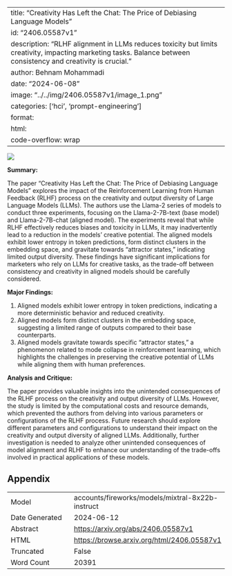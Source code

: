 
---
title: "Creativity Has Left the Chat: The Price of Debiasing Language Models"
id: "2406.05587v1"
description: "RLHF alignment in LLMs reduces toxicity but limits creativity, impacting marketing tasks. Balance between consistency and creativity is crucial."
author: Behnam Mohammadi
date: "2024-06-08"
image: "../../img/2406.05587v1/image_1.png"
categories: ['hci', 'prompt-engineering']
format:
  html:
    code-overflow: wrap
---

![](../../img/2406.05587v1/image_1.png)

**Summary:**

The paper "Creativity Has Left the Chat: The Price of Debiasing Language Models" explores the impact of the Reinforcement Learning from Human Feedback (RLHF) process on the creativity and output diversity of Large Language Models (LLMs). The authors use the Llama-2 series of models to conduct three experiments, focusing on the Llama-2-7B-text (base model) and Llama-2-7B-chat (aligned model). The experiments reveal that while RLHF effectively reduces biases and toxicity in LLMs, it may inadvertently lead to a reduction in the models' creative potential. The aligned models exhibit lower entropy in token predictions, form distinct clusters in the embedding space, and gravitate towards "attractor states," indicating limited output diversity. These findings have significant implications for marketers who rely on LLMs for creative tasks, as the trade-off between consistency and creativity in aligned models should be carefully considered.

**Major Findings:**

1. Aligned models exhibit lower entropy in token predictions, indicating a more deterministic behavior and reduced creativity.
2. Aligned models form distinct clusters in the embedding space, suggesting a limited range of outputs compared to their base counterparts.
3. Aligned models gravitate towards specific "attractor states," a phenomenon related to mode collapse in reinforcement learning, which highlights the challenges in preserving the creative potential of LLMs while aligning them with human preferences.

**Analysis and Critique:**

The paper provides valuable insights into the unintended consequences of the RLHF process on the creativity and output diversity of LLMs. However, the study is limited by the computational costs and resource demands, which prevented the authors from delving into various parameters or configurations of the RLHF process. Future research should explore different parameters and configurations to understand their impact on the creativity and output diversity of aligned LLMs. Additionally, further investigation is needed to analyze other unintended consequences of model alignment and RLHF to enhance our understanding of the trade-offs involved in practical applications of these models.

## Appendix

|          |          |
|----------|----------|
| Model     | accounts/fireworks/models/mixtral-8x22b-instruct       |
| Date Generated     | 2024-06-12       |
| Abstract | [https://arxiv.org/abs/2406.05587v1](https://arxiv.org/abs/2406.05587v1)        |
| HTML     | [https://browse.arxiv.org/html/2406.05587v1](https://browse.arxiv.org/html/2406.05587v1)       |
| Truncated       | False       |
| Word Count       | 20391       |